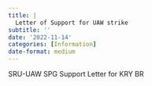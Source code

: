 ```yaml
---
title: |
  Letter of Support for UAW strike
subtitle: ''
date: '2022-11-14'
categories: [Information]
date-format: medium 
---
```


SRU-UAW SPG Support Letter for KRY BR

